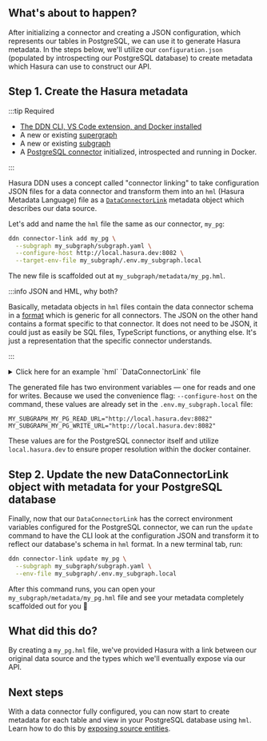 ## What's about to happen?

After initializing a connector and creating a JSON configuration, which represents our tables in PostgreSQL, we can use
it to generate Hasura metadata. In the steps below, we'll utilize our `configuration.json` (populated by introspecting
our PostgreSQL database) to create metadata which Hasura can use to construct our API.

## Step 1. Create the Hasura metadata

:::tip Required

- [The DDN CLI, VS Code extension, and Docker installed](/getting-started/build/00-prerequisites.mdx)
- A new or existing [supergraph](/getting-started/build/01-init-supergraph.mdx)
- A new or existing [subgraph](/getting-started/build/02-init-subgraph.mdx)
- A [PostgreSQL connector](/getting-started/build/03-connect-to-data/01-connect-a-source.mdx) initialized,
introspected and running in Docker.

:::

Hasura DDN uses a concept called "connector linking" to take configuration JSON files for a data connector and
transform them into an `hml` (Hasura Metadata Language) file as a
[`DataConnectorLink`](/supergraph-modeling/data-connector-links.mdx) metadata object which describes our data source.

Let's add and name the `hml` file the same as our connector, `my_pg`:

```bash title="Run the following from the root of your project:"
ddn connector-link add my_pg \
  --subgraph my_subgraph/subgraph.yaml \
  --configure-host http://local.hasura.dev:8082 \
  --target-env-file my_subgraph/.env.my_subgraph.local
```

The new file is scaffolded out at `my_subgraph/metadata/my_pg.hml`.

:::info JSON and HML, why both?

Basically, metadata objects in `hml` files contain the data connector schema in a
[format](https://github.com/hasura/ndc-spec) which is generic for all connectors. The JSON on the other hand contains a
format specific to that connector. It does not need to be JSON, it could just as easily be SQL files, TypeScript
functions, or anything else. It's just a representation that the specific connector understands.

:::

<details>
  <summary>Click here for an example `hml` `DataConnectorLink` file</summary>

```yaml title="my_pg.hml"
kind: DataConnectorLink
version: v1
definition:
  name: my_pg
  url:
    readWriteUrls:
      read:
        valueFromEnv: MY_SUBGRAPH_MY_PG_READ_URL
      write:
        valueFromEnv: MY_SUBGRAPH_MY_PG_WRITE_URL
  schema:
    version: v0.1
    schema:
      scalar_types: {}
      object_types: {}
      collections: []
      functions: []
      procedures: []
    capabilities:
      version: ""
      capabilities:
        query: {}
        mutation: {}
```

</details>

The generated file has two environment variables — one for reads and one for writes. Because we used the convenience
flag: `--configure-host` on the command, these values are already set in the `.env.my_subgraph.local` file:

```env title="my_subgraph/.env.my_subgraph"
MY_SUBGRAPH_MY_PG_READ_URL="http://local.hasura.dev:8082"
MY_SUBGRAPH_MY_PG_WRITE_URL="http://local.hasura.dev:8082"
```

These values are for the PostgreSQL connector itself and utilize `local.hasura.dev` to ensure proper resolution within
the docker container.

## Step 2. Update the new DataConnectorLink object with metadata for your PostgreSQL database

Finally, now that our `DataConnectorLink` has the correct environment variables configured for the PostgreSQL connector,
we can run the `update` command to have the CLI look at the configuration JSON and transform it to reflect our
database's schema in `hml` format. In a new terminal tab, run:

```bash title="From the root of your project, run:"
ddn connector-link update my_pg \
  --subgraph my_subgraph/subgraph.yaml \
  --env-file my_subgraph/.env.my_subgraph.local
```

After this command runs, you can open your `my_subgraph/metadata/my_pg.hml` file and see your metadata completely
scaffolded out for you 🎉

## What did this do?

By creating a `my_pg.hml` file, we've provided Hasura with a link between our original data source and the types which
we'll eventually expose via our API.

## Next steps

With a data connector fully configured, you can now start to create metadata for each table and view in your PostgreSQL
database using `hml`. Learn how to do this by
[exposing source entities](/getting-started/build/03-connect-to-data/03-add-source-entities.mdx).
